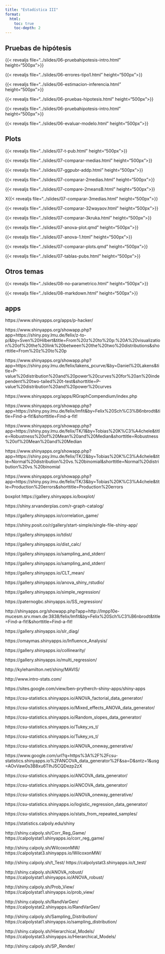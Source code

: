 ```yaml
---
title: "Estadística III"
format:
  html:
    toc: true
    toc-depth: 2
---
```


## Pruebas de hipótesis

{{< revealjs file="../slides/06-pruebahipotesis-intro.html" height="500px">}}

{{< revealjs file="../slides/06-errores-tipo1.html" height="500px">}}


{{< revealjs file="../slides/06-estimacion-inferencia.html" height="500px">}}

{{< revealjs file="../slides/06-pruebas-hipotesis.html" height="500px">}}

{{< revealjs file="../slides/06-pruebahipotesis-intro.html" height="500px">}}

{{< revealjs file="../slides/06-evaluar-modelo.html" height="500px">}}

## Plots

{{< revealjs file="../slides/07-t-pub.html" height="500px">}}

{{< revealjs file="../slides/07-comparar-medias.html" height="500px">}}

{{< revealjs file="../slides/07-ggpubr-addp.html" height="500px">}}

{{< revealjs file="../slides/07-comparar-2medias.html" height="500px">}}

{{< revealjs file="../slides/07-compare-2meansB.html" height="500px">}}

X{{< revealjs file="../slides/07-comparar-3medias.html" height="500px">}}

{{< revealjs file="../slides/07-comparar-32wayaov.html" height="500px">}}

{{< revealjs file="../slides/07-comparar-3kruka.html" height="500px">}}

{{< revealjs file="../slides/07-anova-plot.qmd" height="500px">}}

{{< revealjs file="../slides/07-anova-1.html" height="500px">}}

{{< revealjs file="../slides/07-comparar-plots.qmd" height="500px">}}

{{< revealjs file="../slides/07-tablas-pubs.html" height="500px">}}

## Otros temas

{{< revealjs file="../slides/08-no-parametrico.html" height="500px">}}

{{< revealjs file="../slides/08-markdown.html" height="500px">}}

## apps

https://www.shinyapps.org/apps/p-hacker/

https://www.shinyapps.org/showapp.php?app=https://shiny.psy.lmu.de/felix/z-to-p/&by=Sven%20Hilbert&title=From%20z%20to%20p:%20A%20visualization%20of%20the%20link%20between%20the%20two%20distributions&shorttitle=From%20z%20to%20p

https://www.shinyapps.org/showapp.php?app=https://shiny.psy.lmu.de/felix/lakens_pcurve/&by=Daniel%20Lakens&title=P-value%20distribution%20and%20power%20curves%20for%20an%20independent%20two-tailed%20t-test&shorttitle=P-value%20distribution%20and%20power%20curves

https://www.shinyapps.org/apps/RGraphCompendium/index.php

https://www.shinyapps.org/showapp.php?app=https://shiny.psy.lmu.de/felix/lmfit&by=Felix%20Sch%C3%B6nbrodt&title=Find-a-fit!&shorttitle=Find-a-fit!

https://www.shinyapps.org/showapp.php?app=https://shiny.psy.lmu.de/felix/TK/1&by=Tobias%20K%C3%A4chele&title=Robustness%20of%20Mean%20and%20Median&shorttitle=Robustness%20of%20Mean%20and%20Median

https://www.shinyapps.org/showapp.php?app=https://shiny.psy.lmu.de/felix/TK/2&by=Tobias%20K%C3%A4chele&title=Normal%20distribution%20vs.%20binomial&shorttitle=Normal%20distribution%20vs.%20binomial

https://www.shinyapps.org/showapp.php?app=https://shiny.psy.lmu.de/felix/TK/3&by=Tobias%20K%C3%A4chele&title=Production%20errors&shorttitle=Production%20errors

boxplot
https://gallery.shinyapps.io/boxplot/

https://shiny.srvanderplas.com/r-graph-catalog/

https://gallery.shinyapps.io/correlation_game/

https://shiny.posit.co/r/gallery/start-simple/single-file-shiny-app/

https://gallery.shinyapps.io/tdist/

https://gallery.shinyapps.io/dist_calc/

https://gallery.shinyapps.io/sampling_and_stderr/

https://gallery.shinyapps.io/sampling_and_stderr/

https://gallery.shinyapps.io/CLT_mean/

https://gallery.shinyapps.io/anova_shiny_rstudio/

https://gallery.shinyapps.io/simple_regression/

https://paternogbc.shinyapps.io/SS_regression/

http://shinyapps.org/showapp.php?app=http://lmpp10e-mucesm.srv.mwn.de:3838/felix/lmfit&by=Felix%20Sch%C3%B6nbrodt&title=Find-a-fit!&shorttitle=Find-a-fit!

https://gallery.shinyapps.io/slr_diag/

https://omaymas.shinyapps.io/Influence_Analysis/

https://gallery.shinyapps.io/collinearity/

https://gallery.shinyapps.io/multi_regression/

http://kylehamilton.net/shiny/MAVIS/

http://www.intro-stats.com/

https://sites.google.com/view/ben-prytherch-shiny-apps/shiny-apps

https://csu-statistics.shinyapps.io/ANOVA_factorial_data_generator/

https://csu-statistics.shinyapps.io/Mixed_effects_ANOVA_data_generator/

https://csu-statistics.shinyapps.io/Random_slopes_data_generator/

https://csu-statistics.shinyapps.io/Tukey_vs_t/

https://csu-statistics.shinyapps.io/Tukey_vs_t/

https://csu-statistics.shinyapps.io/ANOVA_oneway_generative/

https://www.google.com/url?q=https%3A%2F%2Fcsu-statistics.shinyapps.io%2FANCOVA_data_generator%2F&sa=D&sntz=1&usg=AOvVaw0s3B8xu6TlhJ5CQDezp2zX

https://csu-statistics.shinyapps.io/ANCOVA_data_generator/

https://csu-statistics.shinyapps.io/ANCOVA_data_generator/

https://csu-statistics.shinyapps.io/ANOVA_oneway_generative/

https://csu-statistics.shinyapps.io/logistic_regression_data_generator/

https://csu-statistics.shinyapps.io/stats_from_repeated_samples/

https://statistics.calpoly.edu/shiny

http://shiny.calpoly.sh/Corr_Reg_Game/
https://calpolystat1.shinyapps.io/corr_reg_game/

http://shiny.calpoly.sh/WilcoxonMW/
https://calpolystat3.shinyapps.io/WilcoxonMW/

http://shiny.calpoly.sh/t_Test/
https://calpolystat3.shinyapps.io/t_test/

http://shiny.calpoly.sh/ANOVA_robust/
https://calpolystat1.shinyapps.io/ANOVA_robust/

http://shiny.calpoly.sh/Prob_View/
https://calpolystat1.shinyapps.io/prob_view/

http://shiny.calpoly.sh/RandVarGen/
https://calpolystat2.shinyapps.io/RandVarGen/

http://shiny.calpoly.sh/Sampling_Distribution/
https://calpolystat1.shinyapps.io/sampling_distribution/

http://shiny.calpoly.sh/Hierarchical_Models/
https://calpolystat3.shinyapps.io/Hierarchical_Models/

http://shiny.calpoly.sh/SP_Render/

